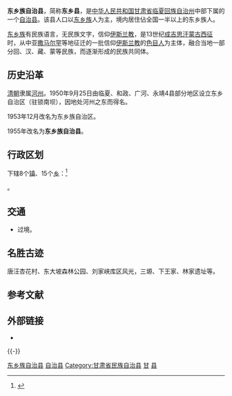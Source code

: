 {{distinguish|东乡区}}
{{Infobox China County
|county  = 东乡族自治县
|Photo =5920-Dongxiang-County-Daxiahe-valley-fields-seen-from-Linxia-County.jpg
|Photoname=东乡县田野风光
|officerTitle=
|officer=
|officerTitle2=
|officer2=
|map =
|map size =
|Pinyin   = 
|Belong = [[甘肃省|甘肃省]][[临夏回族自治州|临夏回族自治州]]
|Types= [[自治县|自治县]]
|admincode =622926
|founded =
|seat =[[锁南镇|锁南镇]]
|division=24
|town=5
|township=19
|subdistrict=
|area = 1510
|area land =
|area water =
|census yr = 2010年
|pop = 32万
|density =
|postcode =731400
|areacode=930
|carlicense=
|web = 
}}
'''东乡族自治县'''，简称'''东乡县'''，是[[中华人民共和国|中华人民共和国]][[甘肃省|甘肃省]][[临夏回族自治州|临夏回族自治州]]中部下属的一个[[自治县|自治县]]。该县人口以[[东乡族|东乡族]]人为主，境内居住佔全国一半以上的东乡族人。

[[东乡族|东乡族]]有民族语言，无民族文字，信仰[[伊斯兰教|伊斯兰教]]，是13世纪[[成吉思汗|成吉思汗]][[蒙古西征|蒙古西征]]时，从中亚[[撒马尔罕|撒马尔罕]]等地征迁的一批信仰[[伊斯兰教|伊斯兰教]]的[[色目人|色目人]]为主体，融合当地一部分回、汉、藏、蒙等民族，而逐渐形成的民族共同体。

==历史沿革==
[[清朝|清朝]]隶属[[河州_(前凉)|河州]]。1950年9月25日由临夏、和政、广河、永靖4县部分地区设立东乡自治区（驻锁南坝），因地处河州之东而得名。

1953年12月改名为东乡族自治区。

1955年改名为'''东乡族自治县'''。

== 行政区划 ==
{{PAGENAMEBASE}}下辖8个[[镇|镇]]、15个[[乡_(中华人民共和国)|乡]]：<ref>{{PRC admin/ref sgc|62/29/26/000/000}}</ref>

{{PRC admin/children|62/29/26/000/000}}。

== 交通 ==
* {{中国国道名|213}}过境。

== 名胜古迹 ==
唐汪杏花村、东大坡森林公园、刘家峡库区风光，三塬、下王家、林家遗址等。

== 参考文献 ==
{{reflist}}

== 外部链接 ==
* {{Official website|http://www.dxzzzx.gov.cn/|name=东乡族自治县人民政府}}

{{-}}
{{东乡族自治县行政区划}}
{{临夏回族自治州行政区划}}
{{甘肃行政区划}}
{{中华人民共和国民族自治地方/其他}}
{{国家级贫困县|现}}

[[Category:东乡族自治县|]]
[[Category:临夏州县市|自治县]]
[[Category:甘肃省民族自治县|Category:甘肃省民族自治县]]
[[Category:原国家级贫困县|甘]]
[[Category:东乡族聚居地|县]]